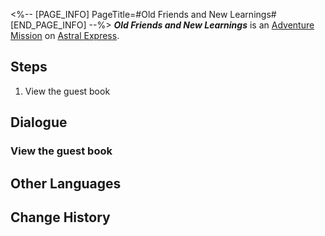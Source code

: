 <%-- [PAGE_INFO]
PageTitle=#Old Friends and New Learnings#
[END_PAGE_INFO] --%>
{{Stub|Dialogue.}}
{{Mission Infobox
|id            = 4010141
|title         = 
|image         = <!--Mission Old Friends and New Learnings.png-->
|type          = Adventure
|event_name    = 
|chapter       = 
|requirements  = {{cx}}<!--Hidden Mission ID 4010140--> completed
|summary       = <!--official mission summary from Fate's Atlas-->
|characters    = Trailblazer
|startLocation = [[Astral Express]] - [[Parlor Car]]
|world         = Astral Express
|area          = Parlor Car
|prev          = 
|next          = 
|rewards       = Credit*5,000
}}
'''''Old Friends and New Learnings''''' is an [[Adventure Mission]] on [[Astral Express]].

==Steps==
# View the guest book

<!--
==Gameplay Notes==

--><!--
==Trial Character==

-->
==Dialogue==
{{Stub Dialogue}}
{{Dialogue End}}

===View the guest book{{subst:void|<!--401014101-->}}===
{{Mission Description|type=adventure|location=Parlor Car|update|Pom-Pom has left a guest book for the Express's visitors. Go take a look at what's written on its pages.}}
{{Dialogue Start}}


{{Dialogue End}}

==Other Languages==
{{Other Languages
|en   = Old Friends and New Learnings
|zhs  = 旧友新知
|zht  = 舊友新知
|ja   = 旧友新知
|ko   = 옛 친구, 새로운 인연
|es   = Viejos amigos y nuevos conocimientos
|fr   = Vieilles connaissances et nouvelles découvertes
|ru   = Старые друзья и новые знания
|th   = เพื่อนเก่าเล่าใหม่
|vi   = Bạn Cũ, Tri Thức Mới
|de   = Alte Freunde und neues Wissen
|id   = Pengetahuan Baru dan Teman Lama
|pt   = Velhos Amigos e Novos Aprendizados
}}

==Change History==
{{Change History|1.5}}
